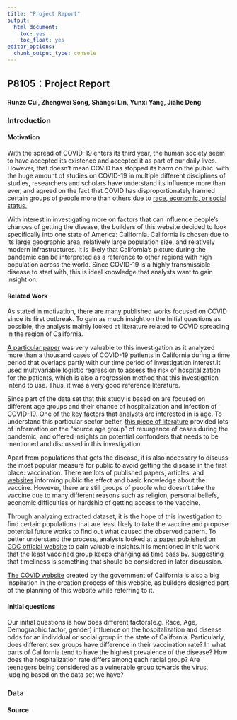 ```yaml
---
title: "Project Report"
output: 
  html_document: 
    toc: yes
    toc_float: yes
editor_options: 
  chunk_output_type: console
---
```

## P8105：Project Report
#### Runze Cui, Zhengwei Song, Shangsi Lin, Yunxi Yang, Jiahe Deng
### Introduction
#### Motivation
With the spread of COVID-19 enters its third year, the human society seem to have accepted its existence and accepted it as part of our daily lives. However, that doesn't mean COVID has stopped its harm on the public. with the huge amount of studies on COVID-19 in multiple different disciplines of studies, researchers and scholars have understand its influence more than ever, and agreed on the fact that COVID has disproportionately harmed certain groups of people more than others due to [race, economic, or social status.](https://www.tandfonline.com/doi/full/10.1080/01419870.2020.1851382)

With interest in investigating more on factors that can influence people's chances of getting the disease, the builders of this website decided to look specifically into one state of America: California. California is chosen due to its large geographic area, relatively large population size, and relatively modern infrastructures. It is likely that California's picture during the pandemic can be interpreted as a reference to other regions with high population across the world. Since COVID-19 is a highly transmissible disease to start with, this is ideal knowledge that analysts want to gain insight on.

#### Related Work
As stated in motivation, there are many published works focused on COVID since its first outbreak. To gain as much insight on the Initial questions as possible, the analysts mainly looked at literature related to COVID spreading in the region of California. 

[A particular paper](https://www.healthaffairs.org/doi/full/10.1377/hlthaff.2020.00598) was very valuable to this investigation as it analyzed more than a thousand cases of COVID-19 patients in California during a time period that overlaps partly with our time period of investigation interest.It used multivariable logistic regression to assess the risk of hospitalization for the patients, which is also a regression method that this investigation intend to use. Thus, it was a very good reference literature.

Since part of the data set that this study is based on are focused on different age groups and their chance of hospitalization and infection of COVID-19. One of the key factors that analysts are interested in is age.
To understand this particular sector better, [this piece of literature](https://www.science.org/doi/full/10.1126/science.abe8372) provided lots of information on the "source age group" of resurgence of cases during the pandemic, and offered insights on potential confonders that needs to be mentioned and discussed in this investigation. 

Apart from populations that gets the disease, it is also necessary to discuss the most popular measure for public to avoid getting the disease in the first place: vaccination. There are lots of published papers, articles, and [websites](https://www.gavi.org/covid19-vaccines?gclid=Cj0KCQiAkMGcBhCSARIsAIW6d0BUi9lbMMWwoJ7FTmCexEJBhB4GvVsFFIvKkecWwx0-56lMKlHI0wUaApzqEALw_wcB) informing public the effect and basic knowledge about the vaccine. However, there are still groups of people who doesn't take the vaccine due to many different reasons such as religion, personal beliefs, economic difficulties or hardship of getting access to the vaccine. 

Through analyzing extracted dataset, it is the hope of this investigation to find certain populations that are least likely to take the vaccine and propose potential future works to find out what caused the observed pattern. To better understand the process, analysts looked at [a paper published on CDC official website](https://www.cdc.gov/mmwr/volumes/71/wr/mm7104e1.htm?fbclid=IwAR0V9HbHoK8TZNZd5PptJoahzzS2qpwVCGAztIvAZzNNdPLweSaPWCYPnGU) to gain valuable insights.It is mentioned in this work that the least vaccined group keeps changing as time pass by. suggesting that timeliness is something that should be considered in later discussion.

[The COVID website](https://covid19.ca.gov/) created by the government of California is also a big inspiration in the creation process of this website, as builders designed part of the planning of this website while referring to it.

#### Initial questions
Our initial questions is how does different factors(e.g. Race, Age, Demographic factor, gender) influence on the hospitalization and disease odds for an individual or social group in the state of California. Particularly, does different sex groups have difference in their vaccination rate? In what parts of California tend to have the highest prevalence of the disease? How does the hospitalization rate differs among each racial group? Are teenagers being considered as a vulnerable group towards the virus, judging based on the data set we have? 

### Data

#### Source 

